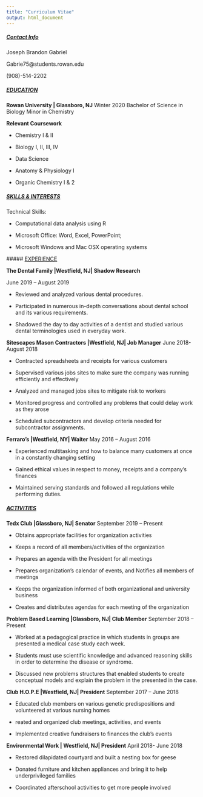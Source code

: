 ```yaml
---
title: "Curriculum Vitae"
output: html_document
---
```


##### <ins>Contact Info</ins> 

Joseph Brandon Gabriel	

Gabrie75@students.rowan.edu	

(908)-514-2202	

##### <ins>EDUCATION</ins>	

**Rowan University | Glassboro, NJ**                      Winter 2020
Bachelor of Science in Biology
Minor in Chemistry	
	
 **Relevant Coursework**
 
- Chemistry I & II

- Biology I, II, III, IV

- Data Science

- Anatomy & Physiology I

- Organic Chemistry I & 2 
	
	
##### <ins> SKILLS & INTERESTS </ins> 

Technical Skills: 

- Computational data analysis using R
 
- Microsoft Office: Word, Excel, PowerPoint;
 
- Microsoft Windows and Mac OSX operating systems

	
 ##### <ins> EXPERIENCE </ins>

**The Dental Family |Westfield, NJ| Shadow Research** 	       

 June 2019 – August 2019


*  Reviewed and analyzed various dental procedures. 


* Participated in numerous in-depth conversations about dental school and its various requirements. 


* Shadowed the day to day activities of a dentist and studied various dental terminologies used in everyday work.


 **Sitescapes Mason Contractors |Westfield, NJ| Job Manager** 					                     June 2018-August 2018


* Contracted spreadsheets and receipts for various customers


* Supervised various jobs sites to make sure the company was running efficiently and effectively 

* Analyzed and managed jobs sites to mitigate risk to workers


* Monitored progress and controlled any problems that could delay work as they arose


* Scheduled subcontractors and develop criteria needed for subcontractor assignments. 


**Ferraro’s |Westfield, NY| Waiter** 		     May 2016 – August 2016


* Experienced multitasking and how to balance many customers at once in a constantly changing setting


* Gained ethical values in respect to money, receipts and a company’s finances


* Maintained serving standards and followed all regulations while performing duties.

##### <ins> ACTIVITIES </ins>


**Tedx Club |Glassboro, NJ| Senator** 									   September 2019 – Present

 
* Obtains appropriate facilities for organization activities 


* Keeps a record of all members/activities of the organization


* Prepares an agenda with the President for all meetings 


* Prepares organization's calendar of events, and Notifies all members of meetings


* Keeps the organization informed of both organizational and university business 


* Creates and distributes agendas for each meeting of the organization

**Problem Based Learning |Glassboro, NJ| Club Member** 					                September 2018 – Present


* Worked at a pedagogical practice in which students in groups are presented a medical case study each week. 


* Students must use scientific knowledge and advanced reasoning skills in order to determine the disease or syndrome.


* Discussed new problems structures that enabled students to create conceptual models and explain the problem in the presented in the case. 

**Club H.O.P.E |Westfield, NJ| President**  September 2017 – June 2018
 
 
 * Educated club members on various genetic predispositions and volunteered at various nursing homes
 
 
  * reated and organized club meetings, activities, and events
 
 
 * Implemented creative fundraisers to finances the club’s events

**Environmental Work | Westfield, NJ| President**  April 2018- June 2018


 * Restored dilapidated courtyard and built a nesting box for geese


 * Donated furniture and kitchen appliances and bring it to help underprivileged families 
 
 
 * Coordinated afterschool activities to get more people involved  






